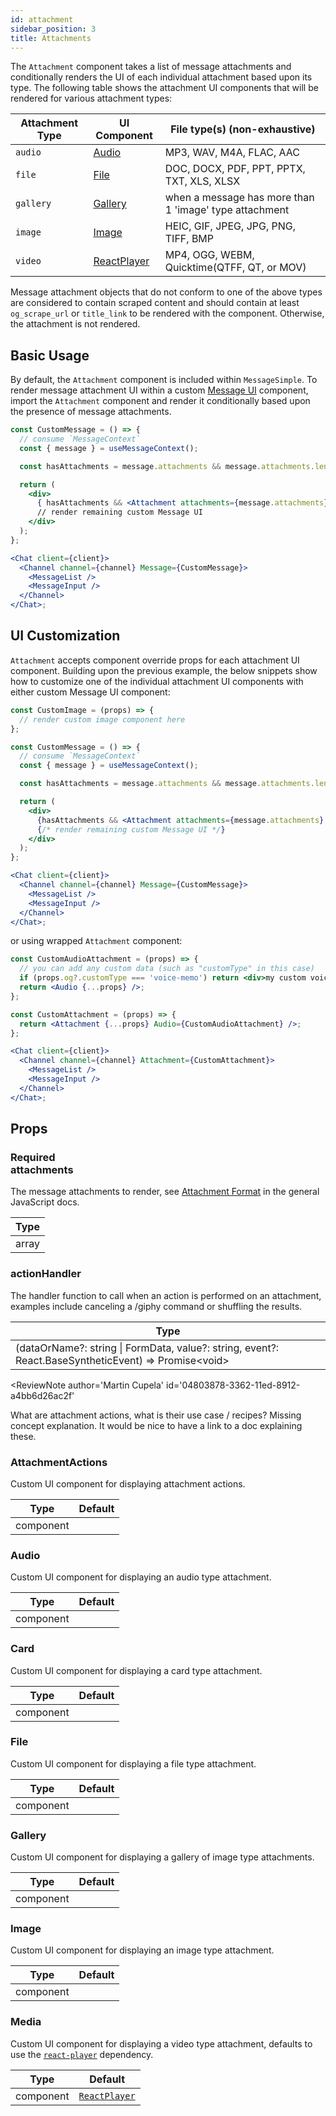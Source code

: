 ```yaml
---
id: attachment
sidebar_position: 3
title: Attachments
---
```




The `Attachment` component takes a list of message attachments and conditionally renders the UI of each individual attachment based
upon its type. The following table shows the attachment UI components that will be rendered for various attachment types:

| Attachment Type | UI Component                                                                                                    | File type(s) (non-exhaustive)                          |
| --------------- | --------------------------------------------------------------------------------------------------------------- | ------------------------------------------------------ |
| `audio`         | [Audio](https://github.com/GetStream/stream-chat-react/blob/master/src/components/Attachment/Audio.tsx)         | MP3, WAV, M4A, FLAC, AAC                               |
| `file`          | [File](https://github.com/GetStream/stream-chat-react/blob/master/src/components/Attachment/FileAttachment.tsx) | DOC, DOCX, PDF, PPT, PPTX, TXT, XLS, XLSX              |
| `gallery`       | [Gallery](https://github.com/GetStream/stream-chat-react/blob/master/src/components/Gallery/Gallery.tsx)        | when a message has more than 1 'image' type attachment |
| `image`         | [Image](https://github.com/GetStream/stream-chat-react/blob/master/src/components/Gallery/Image.tsx)            | HEIC, GIF, JPEG, JPG, PNG, TIFF, BMP                   |
| `video`         | [ReactPlayer](https://github.com/cookpete/react-player/blob/master/src/ReactPlayer.js)                          | MP4, OGG, WEBM, Quicktime(QTFF, QT, or MOV)            |

Message attachment objects that do not conform to one of the above types are considered to contain scraped content and should contain at least `og_scrape_url` or `title_link` to be rendered with the <GHComponentLink text='Card' path='/Attachment/Card.tsx'/> component. Otherwise, the attachment is not rendered.

## Basic Usage

By default, the `Attachment` component is included within `MessageSimple`. To render message attachment UI within a custom
[Message UI](./message-ui.mdx) component, import the `Attachment` component and render it conditionally based upon the presence of
message attachments.

```jsx
const CustomMessage = () => {
  // consume `MessageContext`
  const { message } = useMessageContext();

  const hasAttachments = message.attachments && message.attachments.length > 0;

  return (
    <div>
      { hasAttachments && <Attachment attachments={message.attachments} />}
      // render remaining custom Message UI
    </div>
  );
};

<Chat client={client}>
  <Channel channel={channel} Message={CustomMessage}>
    <MessageList />
    <MessageInput />
  </Channel>
</Chat>;
```

## UI Customization

`Attachment` accepts component override props for each attachment UI component. Building upon the previous example, the below
snippets show how to customize one of the individual attachment UI components with either custom Message UI component:

```jsx
const CustomImage = (props) => {
  // render custom image component here
};

const CustomMessage = () => {
  // consume `MessageContext`
  const { message } = useMessageContext();

  const hasAttachments = message.attachments && message.attachments.length > 0;

  return (
    <div>
      {hasAttachments && <Attachment attachments={message.attachments} Image={CustomImage} />}
      {/* render remaining custom Message UI */}
    </div>
  );
};

<Chat client={client}>
  <Channel channel={channel} Message={CustomMessage}>
    <MessageList />
    <MessageInput />
  </Channel>
</Chat>;
```

or using wrapped `Attachment` component:

```jsx
const CustomAudioAttachment = (props) => {
  // you can add any custom data (such as "customType" in this case)
  if (props.og?.customType === 'voice-memo') return <div>my custom voice-memo component</div>;
  return <Audio {...props} />;
};

const CustomAttachment = (props) => {
  return <Attachment {...props} Audio={CustomAudioAttachment} />;
};

<Chat client={client}>
  <Channel channel={channel} Attachment={CustomAttachment}>
    <MessageList />
    <MessageInput />
  </Channel>
</Chat>;
```

## Props

### <div class="label required basic">Required</div> attachments

The message attachments to render, see [Attachment Format](https://getstream.io/chat/docs/javascript/message_format/?language=javascript)
in the general JavaScript docs.

| Type  |
| ----- |
| array |

### actionHandler

The handler function to call when an action is performed on an attachment, examples include canceling a /giphy command or shuffling the results.

| Type                                                                                                  |
| ----------------------------------------------------------------------------------------------------- |
| (dataOrName?: string \| FormData, value?: string, event?: React.BaseSyntheticEvent) => Promise<void\> |



<ReviewNote
  author='Martin Cupela'
  id='04803878-3362-11ed-8912-a4bb6d26ac2f'
>
  What are attachment actions, what is their use case / recipes? Missing concept explanation. It would be nice to have a link to a doc explaining these.
</ReviewNote>

### AttachmentActions

Custom UI component for displaying attachment actions.

| Type      | Default                                                                              |
|-----------|--------------------------------------------------------------------------------------|
| component | <GHComponentLink text='AttachmentActions' path='/Attachment/AttachmentActions.tsx'/> |

### Audio

Custom UI component for displaying an audio type attachment.

| Type      | Default                                                      |
|-----------|--------------------------------------------------------------|
| component | <GHComponentLink text='Audio' path='/Attachment/Audio.tsx'/> |

### Card

Custom UI component for displaying a card type attachment.

| Type      | Default                                                    |
|-----------|------------------------------------------------------------|
| component | <GHComponentLink text='Card' path='/Attachment/Card.tsx'/> |

### File

Custom UI component for displaying a file type attachment.

| Type      | Default                                                              |
|-----------|----------------------------------------------------------------------|
| component | <GHComponentLink text='File' path='/Attachment/FileAttachment.tsx'/> |

### Gallery

Custom UI component for displaying a gallery of image type attachments.

| Type      | Default                                                       |
|-----------|---------------------------------------------------------------|
| component | <GHComponentLink text='Gallery' path='/Gallery/Gallery.tsx'/> |

### Image

Custom UI component for displaying an image type attachment.

| Type      | Default                                                   |
|-----------|-----------------------------------------------------------|
| component | <GHComponentLink text='Image' path='/Gallery/Image.tsx'/> |

### Media

Custom UI component for displaying a video type attachment, defaults to use the [`react-player`](https://github.com/cookpete/react-player)
dependency.

| Type      | Default                                                                                  |
| --------- | ---------------------------------------------------------------------------------------- |
| component | [`ReactPlayer`](https://github.com/cookpete/react-player/blob/master/src/ReactPlayer.js) |
